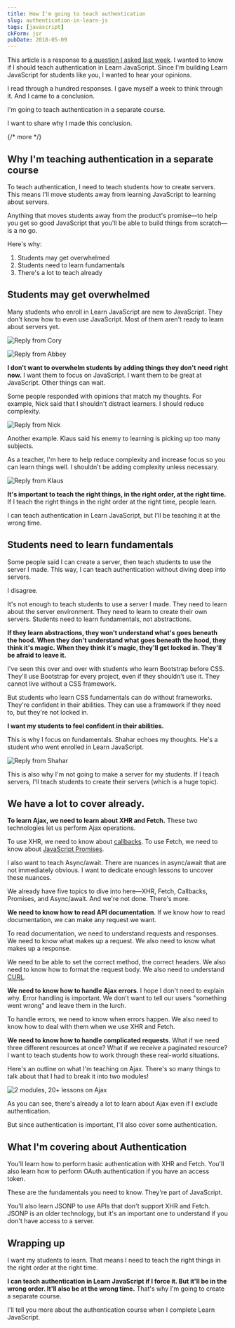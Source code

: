 ```yaml
---
title: How I'm going to teach authentication
slug: authentication-in-learn-js
tags: [javascript]
ckForm: jsr
pubDate: 2018-05-09
---
```


This article is a response to [a question I asked last week](/blog/should-i-teach-authentication-in-learn-javascript). I wanted to know if I should teach authentication in Learn JavaScript. Since I'm building Learn JavaScript for students like you, I wanted to hear your opinions.

I read through a hundred responses. I gave myself a week to think through it. And I came to a conclusion.

I'm going to teach authentication in a separate course.

I want to share why I made this conclusion.

{/* more */}

<div class='jsCkClone' data-should-not-clone></div>

## Why I'm teaching authentication in a separate course

To teach authentication, I need to teach students how to create servers. This means I'll move students away from learning JavaScript to learning about servers.

Anything that moves students away from the product's promise—to help you get so good JavaScript that you'll be able to build things from scratch—is a no go.

Here's why:

1. Students may get overwhelmed
2. Students need to learn fundamentals
3. There's a lot to teach already

## Students may get overwhelmed

Many students who enroll in Learn JavaScript are new to JavaScript. They don't know how to even use JavaScript. Most of them aren't ready to learn about servers yet.

<Image
  src='/images/2018/how-im-teaching-authentication/cory.png'
  alt='Reply from Cory'
/>

<Image
  src='/images/2018/how-im-teaching-authentication/abbey.png'
  alt='Reply from Abbey'
/>

**I don't want to overwhelm students by adding things they don't need right now.** I want them to focus on JavaScript. I want them to be great at JavaScript. Other things can wait.

Some people responded with opinions that match my thoughts. For example, Nick said that I shouldn't distract learners. I should reduce complexity.

<Image
  src='/images/2018/how-im-teaching-authentication/nick.png'
  alt='Reply from Nick'
/>

Another example. Klaus said his enemy to learning is picking up too many subjects.

As a teacher, I'm here to help reduce complexity and increase focus so you can learn things well. I shouldn't be adding complexity unless necessary.

<Image
  src='/images/2018/how-im-teaching-authentication/klaus.png'
  alt='Reply from Klaus'
/>

**It's important to teach the right things, in the right order, at the right time.** If I teach the right things in the right order at the right time, people learn.

I can teach authentication in Learn JavaScript, but I'll be teaching it at the wrong time.

## Students need to learn fundamentals

Some people said I can create a server, then teach students to use the server I made. This way, I can teach authentication without diving deep into servers.

I disagree.

It's not enough to teach students to use a server I made. They need to learn about the server environment. They need to learn to create their own servers. Students need to learn fundamentals, not abstractions.

**If they learn abstractions, they won't understand what's goes beneath the hood. When they don't understand what goes beneath the hood, they think it's magic. When they think it's magic, they'll get locked in. They'll be afraid to leave it.**

I've seen this over and over with students who learn Bootstrap before CSS. They'll use Bootstrap for every project, even if they shouldn't use it. They cannot live without a CSS framework.

But students who learn CSS fundamentals can do without frameworks. They're confident in their abilities. They can use a framework if they need to, but they're not locked in.

**I want my students to feel confident in their abilities.**

This is why I focus on fundamentals. Shahar echoes my thoughts. He's a student who went enrolled in Learn JavaScript.

<Image
  src='/images/2018/how-im-teaching-authentication/shahar.png'
  alt='Reply from Shahar'
/>

This is also why I'm not going to make a server for my students. If I teach servers, I'll teach students to create their servers (which is a huge topic).

## We have a lot to cover already.

**To learn Ajax, we need to learn about XHR and Fetch.** These two technologies let us perform Ajax operations.

To use XHR, we need to know about [callbacks](/blog/callbacks). To use Fetch, we need to know about [JavaScript Promises](/blog/js-promises).

I also want to teach Async/await. There are nuances in async/await that are not immediately obvious. I want to dedicate enough lessons to uncover these nuances.

We already have five topics to dive into here—XHR, Fetch, Callbacks, Promises, and Async/await. And we're not done. There's more.

**We need to know how to read API documentation**. If we know how to read documentation, we can make any request we want.

To read documentation, we need to understand requests and responses. We need to know what makes up a request. We also need to know what makes up a response.

We need to be able to set the correct method, the correct headers. We also need to know how to format the request body. We also need to understand [CURL](https://curl.haxx.se).

**We need to know how to handle Ajax errors**. I hope I don't need to explain why. Error handling is important. We don't want to tell our users "something went wrong" and leave them in the lurch.

To handle errors, we need to know when errors happen. We also need to know how to deal with them when we use XHR and Fetch.

**We need to know how to handle complicated requests**. What if we need three different resources at once? What if we receive a paginated resource? I want to teach students how to work through these real-world situations.

Here's an outline on what I'm teaching on Ajax. There's so many things to talk about that I had to break it into two modules!

<Image
  src='/images/2018/how-im-teaching-authentication/ajax.png'
  alt='2 modules, 20+ lessons on Ajax'
  caption='2 modules, 20+ lessons on Ajax'
/>

As you can see, there's already a lot to learn about Ajax even if I exclude authentication.

But since authentication is important, I'll also cover some authentication.

## What I'm covering about Authentication

You'll learn how to perform basic authentication with XHR and Fetch. You'll also learn how to perform OAuth authentication if you have an access token.

These are the fundamentals you need to know. They're part of JavaScript.

You'll also learn JSONP to use APIs that don't support XHR and Fetch. JSONP is an older technology, but it's an important one to understand if you don't have access to a server.

## Wrapping up

I want my students to learn. That means I need to teach the right things in the right order at the right time.

**I can teach authentication in Learn JavaScript if I force it. But it'll be in the wrong order. It'll also be at the wrong time.** That's why I'm going to create a separate course.

I'll tell you more about the authentication course when I complete Learn JavaScript.
